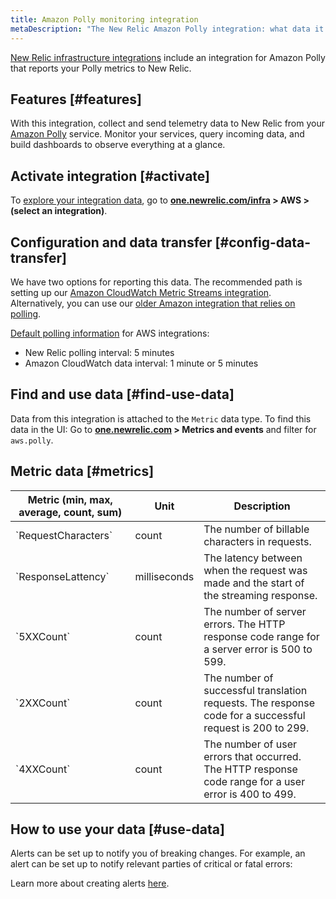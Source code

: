 ```yaml
---
title: Amazon Polly monitoring integration
metaDescription: "The New Relic Amazon Polly integration: what data it reports, and how to enable it."
---
```


[New Relic infrastructure integrations](/docs/infrastructure/integrations-getting-started/getting-started/introduction-infrastructure-integrations) include an integration for Amazon Polly that reports your Polly metrics to New Relic. 

## Features [#features]

With this integration, collect and send telemetry data to New Relic from your [Amazon Polly](https://docs.aws.amazon.com/polly) service. Monitor your services, query incoming data, and build dashboards to observe everything at a glance.

## Activate integration [#activate]

To [explore your integration data](/docs/infrastructure/integrations/find-use-infrastructure-integration-data), go to 
**[one.newrelic.com/infra](https://one.newrelic.com/infra) > AWS > (select an integration)**.

## Configuration and data transfer [#config-data-transfer]

We have two options for reporting this data. The recommended path is setting up our [Amazon CloudWatch Metric Streams integration](/docs/infrastructure/amazon-integrations/connect/aws-metric-stream). Alternatively, you can use our [older Amazon integration that relies on polling](/docs/infrastructure/infrastructure-integrations/cloud-integrations/configure-polling-frequency-data-collection-cloud-integrations). 

[Default polling information](/docs/infrastructure/amazon-integrations/aws-integrations-list/aws-polling-intervals-infrastructure-integrations) for AWS integrations:

* New Relic polling interval: 5 minutes
* Amazon CloudWatch data interval: 1 minute or 5 minutes

## Find and use data [#find-use-data]

Data from this integration is attached to the `Metric` data type. To find this data in the UI: Go to **[one.newrelic.com](https://one.newrelic.com/all-capabilities) > Metrics and events** and filter for `aws.polly`.

## Metric data [#metrics]

<table>
  <thead>
    <tr>
      <th style={{ width: "200px" }}>
      Metric (min, max, average, count, sum)  
      </th>
      <th>
      Unit  
      </th>
      <th>
      Description
      </th>
    </tr>
  </thead>
    <tbody>
    <tr>
    <tbody>
    <tr>
      <td>
      `RequestCharacters`
      </td>
      <td>
      count
      </td>
      <td>
      The number of billable characters in requests.
      </td>
    </tr>
    <tr>
      <td>
      `ResponseLattency`     
      </td>
      <td>
      milliseconds
      </td>
      <td>
      The latency between when the request was made and the start of the streaming response.
      </td>
    </tr> 
    <tr>
      <td>
      `5XXCount`     
      </td>
      <td>
      count
      </td>
      <td>
      The number of server errors. The HTTP response code range for a server error is 500 to 599.
      </td>
    </tr> 
    <tr>
      <td>
      `2XXCount`     
      </td>
      <td>
      count
      </td>
      <td>
      The number of successful translation requests. The response code for a successful request is 200 to 299.
      </td>
    </tr> 
    <tr>
      <td>
      `4XXCount`     
      </td>
      <td>
      count
      </td>
      <td>
      The number of user errors that occurred. The HTTP response code range for a user error is 400 to 499.
      </td>
    </tr> 
    </tbody>
</table>

## How to use your data [#use-data]

<CollapserGroup>
  <Collapser
    className="freq-link"
    id="alerts"
    title="Create alerts"
  >
Alerts can be set up to notify you of breaking changes. For example, an alert can be set up to notify relevant parties of critical or fatal errors:

Learn more about creating alerts [here](/docs/alerts-applied-intelligence/new-relic-alerts/learn-alerts/introduction-alerts/).
  </Collapser>

</CollapserGroup>
